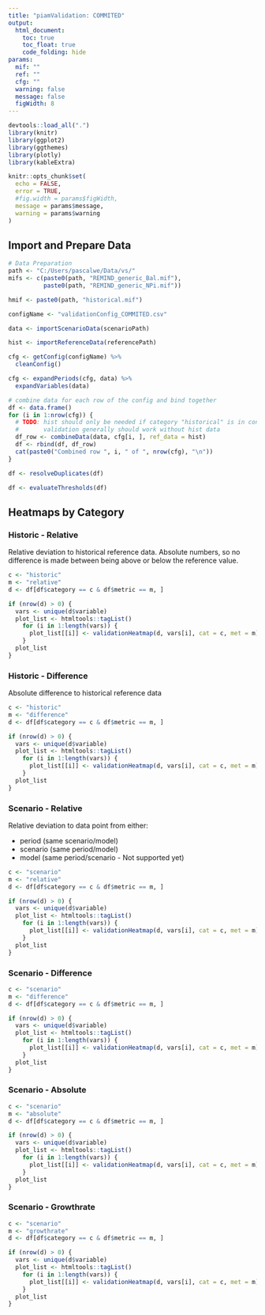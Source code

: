 ```yaml
---
title: "piamValidation: COMMITED"
output:
  html_document:
    toc: true
    toc_float: true
    code_folding: hide
params:
  mif: ""
  ref: ""
  cfg: ""
  warning: false
  message: false
  figWidth: 8
---
```


```r
devtools::load_all(".")
library(knitr)
library(ggplot2)
library(ggthemes)
library(plotly)
library(kableExtra)

knitr::opts_chunk$set(
  echo = FALSE,
  error = TRUE,
  #fig.width = params$figWidth,
  message = params$message,
  warning = params$warning
)
```

## Import and Prepare Data


```r
# Data Preparation
path <- "C:/Users/pascalwe/Data/vs/"
mifs <- c(paste0(path, "REMIND_generic_Bal.mif"),
          paste0(path, "REMIND_generic_NPi.mif"))

hmif <- paste0(path, "historical.mif")

configName <- "validationConfig_COMMITED.csv"

data <- importScenarioData(scenarioPath)

hist <- importReferenceData(referencePath)

cfg <- getConfig(configName) %>%
  cleanConfig()

cfg <- expandPeriods(cfg, data) %>%
  expandVariables(data)

# combine data for each row of the config and bind together
df <- data.frame()
for (i in 1:nrow(cfg)) {
  # TODO: hist should only be needed if category "historical" is in config
  #       validation generally should work without hist data
  df_row <- combineData(data, cfg[i, ], ref_data = hist)
  df <- rbind(df, df_row)
  cat(paste0("Combined row ", i, " of ", nrow(cfg), "\n"))
}

df <- resolveDuplicates(df)

df <- evaluateThresholds(df)

```

## Heatmaps by Category

### Historic - Relative
Relative deviation to historical reference data. Absolute numbers, so no 
difference is made between being above or below the reference value.
```r
c <- "historic"
m <- "relative"
d <- df[df$category == c & df$metric == m, ]

if (nrow(d) > 0) {
  vars <- unique(d$variable)
  plot_list <- htmltools::tagList()
    for (i in 1:length(vars)) {
      plot_list[[i]] <- validationHeatmap(d, vars[i], cat = c, met = m)
    }
  plot_list
}
```

### Historic - Difference
Absolute difference to historical reference data
```r
c <- "historic"
m <- "difference"
d <- df[df$category == c & df$metric == m, ]

if (nrow(d) > 0) {
  vars <- unique(d$variable)
  plot_list <- htmltools::tagList()
    for (i in 1:length(vars)) {
      plot_list[[i]] <- validationHeatmap(d, vars[i], cat = c, met = m)
    }
  plot_list
}
```

### Scenario - Relative
Relative deviation to data point from either:

- period (same scenario/model)
- scenario (same period/model)
- model (same period/scenario - Not supported yet)

```r
c <- "scenario"
m <- "relative"
d <- df[df$category == c & df$metric == m, ]

if (nrow(d) > 0) {
  vars <- unique(d$variable)
  plot_list <- htmltools::tagList()
    for (i in 1:length(vars)) {
      plot_list[[i]] <- validationHeatmap(d, vars[i], cat = c, met = m)
    }
  plot_list
}
```

### Scenario - Difference
```r
c <- "scenario"
m <- "difference"
d <- df[df$category == c & df$metric == m, ]

if (nrow(d) > 0) {
  vars <- unique(d$variable)
  plot_list <- htmltools::tagList()
    for (i in 1:length(vars)) {
      plot_list[[i]] <- validationHeatmap(d, vars[i], cat = c, met = m)
    }
  plot_list
}
```

### Scenario - Absolute
```r
c <- "scenario"
m <- "absolute"
d <- df[df$category == c & df$metric == m, ]

if (nrow(d) > 0) {
  vars <- unique(d$variable)
  plot_list <- htmltools::tagList()
    for (i in 1:length(vars)) {
      plot_list[[i]] <- validationHeatmap(d, vars[i], cat = c, met = m)
    }
  plot_list
}
```


### Scenario - Growthrate
```r
c <- "scenario"
m <- "growthrate"
d <- df[df$category == c & df$metric == m, ]

if (nrow(d) > 0) {
  vars <- unique(d$variable)
  plot_list <- htmltools::tagList()
    for (i in 1:length(vars)) {
      plot_list[[i]] <- validationHeatmap(d, vars[i], cat = c, met = m)
    }
  plot_list
}
```
